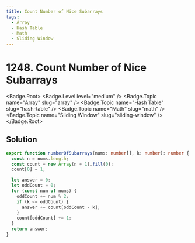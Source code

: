```yaml
---
title: Count Number of Nice Subarrays
tags:
  - Array
  - Hash Table
  - Math
  - Sliding Window
---
```


# 1248. Count Number of Nice Subarrays

<Badge.Root>
  <Badge.Level level="medium" />
  <Badge.Topic name="Array" slug="array" />
  <Badge.Topic name="Hash Table" slug="hash-table" />
  <Badge.Topic name="Math" slug="math" />
  <Badge.Topic name="Sliding Window" slug="sliding-window" />
</Badge.Root>

## Solution

```typescript filename="solution.ts" copy
export function numberOfSubarrays(nums: number[], k: number): number {
  const n = nums.length;
  const count = new Array(n + 1).fill(0);
  count[0] = 1;

  let answer = 0;
  let oddCount = 0;
  for (const num of nums) {
    oddCount += num % 2;
    if (k <= oddCount) {
      answer += count[oddCount - k];
    }
    count[oddCount] += 1;
  }
  return answer;
}
```

<ProblemLink
  codingSite="leetcode"
  href="https://leetcode.com/problems/count-number-of-nice-subarrays"
  title="Count Number of Nice Subarrays"
/>
